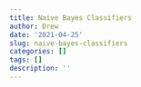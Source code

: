 ```yaml
---
title: Naive Bayes Classifiers
author: Drew
date: '2021-04-25'
slug: naive-bayes-classifiers
categories: []
tags: []
description: ''
---
```


